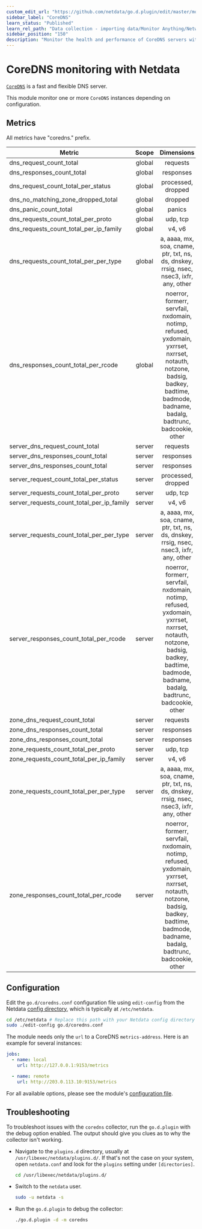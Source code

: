 ```yaml
---
custom_edit_url: "https://github.com/netdata/go.d.plugin/edit/master/modules/coredns/README.md"
sidebar_label: "CoreDNS"
learn_status: "Published"
learn_rel_path: "Data collection - importing data/Monitor Anything/Networking"
sidebar_position: "150"
description: "Monitor the health and performance of CoreDNS servers with zero configuration, per-second metric granularity, and interactive visualizations."
---
```



# CoreDNS monitoring with Netdata

[`CoreDNS`](https://coredns.io/) is a fast and flexible DNS server.

This module monitor one or more `CoreDNS` instances depending on configuration.

## Metrics

All metrics have "coredns." prefix.

| Metric                                    | Scope  |                                                                                     Dimensions                                                                                     |    Units    |
|-------------------------------------------|:------:|:----------------------------------------------------------------------------------------------------------------------------------------------------------------------------------:|:-----------:|
| dns_request_count_total                   | global |                                                                                      requests                                                                                      | requests/s  |
| dns_responses_count_total                 | global |                                                                                     responses                                                                                      | responses/s |
| dns_request_count_total_per_status        | global |                                                                                 processed, dropped                                                                                 | requests/s  |
| dns_no_matching_zone_dropped_total        | global |                                                                                      dropped                                                                                       | requests/s  |
| dns_panic_count_total                     | global |                                                                                       panics                                                                                       |  panics/s   |
| dns_requests_count_total_per_proto        | global |                                                                                      udp, tcp                                                                                      | requests/s  |
| dns_requests_count_total_per_ip_family    | global |                                                                                       v4, v6                                                                                       | requests/s  |
| dns_requests_count_total_per_per_type     | global |                                              a, aaaa, mx, soa, cname, ptr, txt, ns, ds, dnskey, rrsig, nsec, nsec3, ixfr, any, other                                               | requests/s  |
| dns_responses_count_total_per_rcode       | global | noerror, formerr, servfail, nxdomain, notimp, refused, yxdomain, yxrrset, nxrrset, notauth, notzone, badsig, badkey, badtime, badmode, badname, badalg, badtrunc, badcookie, other | responses/s |
| server_dns_request_count_total            | server |                                                                                      requests                                                                                      | requests/s  |
| server_dns_responses_count_total          | server |                                                                                     responses                                                                                      | responses/s |
| server_dns_responses_count_total          | server |                                                                                     responses                                                                                      | responses/s |
| server_request_count_total_per_status     | server |                                                                                 processed, dropped                                                                                 | requests/s  |
| server_requests_count_total_per_proto     | server |                                                                                      udp, tcp                                                                                      | requests/s  |
| server_requests_count_total_per_ip_family | server |                                                                                       v4, v6                                                                                       | requests/s  |
| server_requests_count_total_per_per_type  | server |                                              a, aaaa, mx, soa, cname, ptr, txt, ns, ds, dnskey, rrsig, nsec, nsec3, ixfr, any, other                                               | requests/s  |
| server_responses_count_total_per_rcode    | server | noerror, formerr, servfail, nxdomain, notimp, refused, yxdomain, yxrrset, nxrrset, notauth, notzone, badsig, badkey, badtime, badmode, badname, badalg, badtrunc, badcookie, other | responses/s |
| zone_dns_request_count_total              | server |                                                                                      requests                                                                                      | requests/s  |
| zone_dns_responses_count_total            | server |                                                                                     responses                                                                                      | responses/s |
| zone_dns_responses_count_total            | server |                                                                                     responses                                                                                      | responses/s |
| zone_requests_count_total_per_proto       | server |                                                                                      udp, tcp                                                                                      | requests/s  |
| zone_requests_count_total_per_ip_family   | server |                                                                                       v4, v6                                                                                       | requests/s  |
| zone_requests_count_total_per_per_type    | server |                                              a, aaaa, mx, soa, cname, ptr, txt, ns, ds, dnskey, rrsig, nsec, nsec3, ixfr, any, other                                               | requests/s  |
| zone_responses_count_total_per_rcode      | server | noerror, formerr, servfail, nxdomain, notimp, refused, yxdomain, yxrrset, nxrrset, notauth, notzone, badsig, badkey, badtime, badmode, badname, badalg, badtrunc, badcookie, other | responses/s |

## Configuration

Edit the `go.d/coredns.conf` configuration file using `edit-config` from the
Netdata [config directory](https://learn.netdata.cloud/docs/configure/nodes), which is typically at `/etc/netdata`.

```bash
cd /etc/netdata # Replace this path with your Netdata config directory
sudo ./edit-config go.d/coredns.conf
```

The module needs only the `url` to a CoreDNS `metrics-address`. Here is an example for several instances:

```yaml
jobs:
  - name: local
    url: http://127.0.0.1:9153/metrics

  - name: remote
    url: http://203.0.113.10:9153/metrics
```

For all available options, please see the
module's [configuration file](https://github.com/netdata/go.d.plugin/blob/master/config/go.d/coredns.conf).

## Troubleshooting

To troubleshoot issues with the `coredns` collector, run the `go.d.plugin` with the debug option enabled. The output
should give you clues as to why the collector isn't working.

- Navigate to the `plugins.d` directory, usually at `/usr/libexec/netdata/plugins.d/`. If that's not the case on
  your system, open `netdata.conf` and look for the `plugins` setting under `[directories]`.

  ```bash
  cd /usr/libexec/netdata/plugins.d/
  ```

- Switch to the `netdata` user.

  ```bash
  sudo -u netdata -s
  ```

- Run the `go.d.plugin` to debug the collector:

  ```bash
  ./go.d.plugin -d -m coredns
  ```
